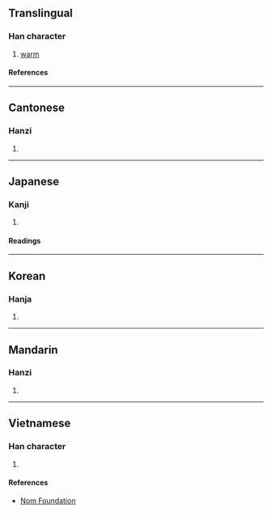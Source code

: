 {{character info/new}}
==Translingual==

===Han character===
{{Han char|rn=72|rad=日|as=05|sn=9|four=67020|canj=APR|ids=⿰日句}}

# [[warm]]

====References====
{{Han ref|kx=0493.190|dkj=13852|dj=0857.070|hdz=21502.090|uh=662B}}

----

==Cantonese==

===Hanzi===
{{yue-hanzi|jyut=[[heoi2]]|y=heui2}}

# {{rfdef|yue|sort=日05}}

----

==Japanese==

===Kanji===
{{ja-kanji|grade=|rs=日05}}

# {{rfdef|ja|sort=日05}}

====Readings====
{{ja-readings
|on=く, きょう
|kun=あたたか
}}

----

==Korean==

===Hanja===
{{ko-hanja|구}}

# {{rfdef|ko|sort=日05}}

----

==Mandarin==

===Hanzi===
{{cmn-hanzi|pin=[[xù]] ([[xu4]])|wg=hsü<sup>4</sup>}}

# {{rfdef|cmn|sort=日05}}

----

==Vietnamese==

===Han character===
{{vi-readings|rs=日05|reading=hu}}

# {{rfdef|vi|sort=日05}}

====References====
* [http://nomfoundation.org/common/nom_details.php?codepoint=662b Nom Foundation]